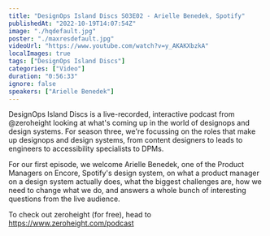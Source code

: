```yaml
---
title: "DesignOps Island Discs S03E02 - Arielle Benedek, Spotify"
publishedAt: "2022-10-19T14:07:54Z"
image: "./hqdefault.jpg"
poster: "./maxresdefault.jpg"
videoUrl: "https://www.youtube.com/watch?v=y_AKAKXbzkA"
localImages: true
tags: ["DesignOps Island Discs"]
categories: ["Video"]
duration: "0:56:33"
ignore: false
speakers: ["Arielle Benedek"]
---
```


DesignOps Island Discs is a live-recorded, interactive podcast from @zeroheight looking at what's coming up in the world of designops and design systems. For season three, we're focussing on the roles that make up designops and design systems, from content designers to leads to engineers to accessibility specialists to DPMs.

For our first episode, we welcome Arielle Benedek, one of the Product Managers on Encore, Spotify's design system, on what a product manager on a design system actually does, what the biggest challenges are, how we need to change what we do, and answers a whole bunch of interesting questions from the live audience.

To check out zeroheight (for free), head to https://www.zeroheight.com/podcast
